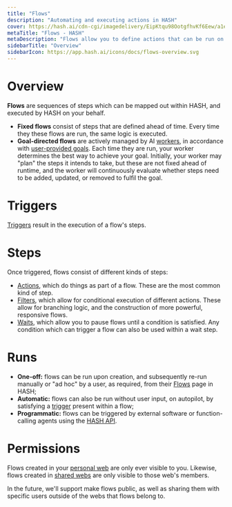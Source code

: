 ```yaml
---
title: "Flows"
description: "Automating and executing actions in HASH"
cover: https://hash.ai/cdn-cgi/imagedelivery/EipKtqu98OotgfhvKf6Eew/a1ec4234-31bf-4d65-5c03-18c31f43ae00/public
metaTitle: "Flows - HASH"
metaDescription: "Flows allow you to define actions that can be run on a schedule, in response to a trigger, or manually"
sidebarTitle: "Overview"
sidebarIcon: https://app.hash.ai/icons/docs/flows-overview.svg
---
```


# Overview

**Flows** are sequences of steps which can be mapped out within HASH, and executed by HASH on your behalf.

- **Fixed flows** consist of steps that are defined ahead of time. Every time they these flows are run, the same logic is executed.
- **Goal-directed flows** are actively managed by AI [workers](/guide/workers), in accordance with [user-provided goals](/guide/workers/goals). Each time they are run, your worker determines the best way to achieve your goal. Initially, your worker may "plan" the steps it intends to take, but these are not fixed ahead of runtime, and the worker will continuously evaluate whether steps need to be added, updated, or removed to fulfil the goal.

# Triggers

[Triggers](/guide/flows/triggers) result in the execution of a flow's steps.

# Steps

Once triggered, flows consist of different kinds of steps:

- [Actions](/guide/flows/actions), which do things as part of a flow. These are the most common kind of step.
- [Filters](/guide/flows/filters), which allow for conditional execution of different actions. These allow for branching logic, and the construction of more powerful, responsive flows.
- [Waits](/guide/flows/waits), which allow you to pause flows until a condition is satisfied. Any condition which can trigger a flow can also be used within a wait step.

# Runs

- **One-off:** flows can be run upon creation, and subsequently re-run manually or "ad hoc" by a user, as required, from their [Flows](https://app.hash.ai/flows) page in HASH;
- **Automatic:** flows can also be run without user input, on autopilot, by satisfying a [trigger](/guide/flows/triggers) present within a flow;
- **Programmatic:** flows can be triggered by external software or function-calling agents using the [HASH API](https://hash.dev/docs/flows/api).

# Permissions

Flows created in your [personal web](/guide/webs#personal-webs) are only ever visible to you. Likewise, flows created in [shared webs](/guide/webs#shared-webs) are only visible to those web's members.

In the future, we'll support make flows public, as well as sharing them with specific users outside of the webs that flows belong to.
